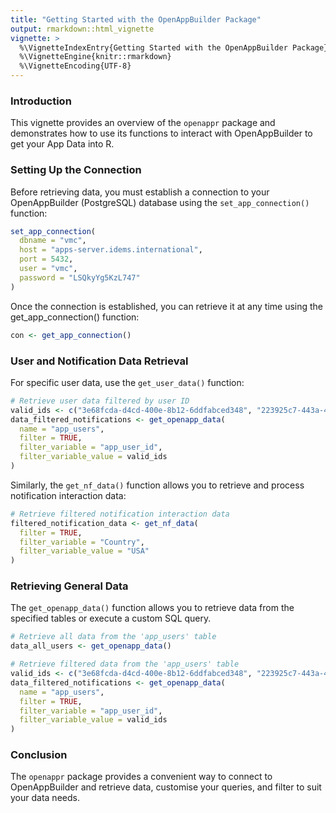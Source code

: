 ```yaml
---
title: "Getting Started with the OpenAppBuilder Package"
output: rmarkdown::html_vignette
vignette: >
  %\VignetteIndexEntry{Getting Started with the OpenAppBuilder Package}
  %\VignetteEngine{knitr::rmarkdown}
  %\VignetteEncoding{UTF-8}
---
```


### Introduction

This vignette provides an overview of the `openappr` package and demonstrates how to use its functions to interact with OpenAppBuilder to get your App Data into R.

### Setting Up the Connection

Before retrieving data, you must establish a connection to your OpenAppBuilder (PostgreSQL) database using the `set_app_connection()` function:

```r
set_app_connection(
  dbname = "vmc",
  host = "apps-server.idems.international",
  port = 5432,
  user = "vmc",
  password = "LSQkyYg5KzL747"
)
```

Once the connection is established, you can retrieve it at any time using the get_app_connection() function:

```r
con <- get_app_connection()
```

### User and Notification Data Retrieval
For specific user data, use the `get_user_data()` function:

```r
# Retrieve user data filtered by user ID
valid_ids <- c("3e68fcda-d4cd-400e-8b12-6ddfabced348", "223925c7-443a-411c-aa2a-a394f991dd52")
data_filtered_notifications <- get_openapp_data(
  name = "app_users",
  filter = TRUE,
  filter_variable = "app_user_id",
  filter_variable_value = valid_ids
)
```

Similarly, the `get_nf_data()` function allows you to retrieve and process notification interaction data:

```r
# Retrieve filtered notification interaction data
filtered_notification_data <- get_nf_data(
  filter = TRUE,
  filter_variable = "Country",
  filter_variable_value = "USA"
)
```

### Retrieving General Data
The `get_openapp_data()` function allows you to retrieve data from the specified tables or execute a custom SQL query.

```r
# Retrieve all data from the 'app_users' table
data_all_users <- get_openapp_data()

# Retrieve filtered data from the 'app_users' table
valid_ids <- c("3e68fcda-d4cd-400e-8b12-6ddfabced348", "223925c7-443a-411c-aa2a-a394f991dd52")
data_filtered_notifications <- get_openapp_data(
  name = "app_users",
  filter = TRUE,
  filter_variable = "app_user_id",
  filter_variable_value = valid_ids
)
```

### Conclusion
The `openappr` package provides a convenient way to connect to OpenAppBuilder and retrieve data, customise your queries, and filter to suit your data needs.
